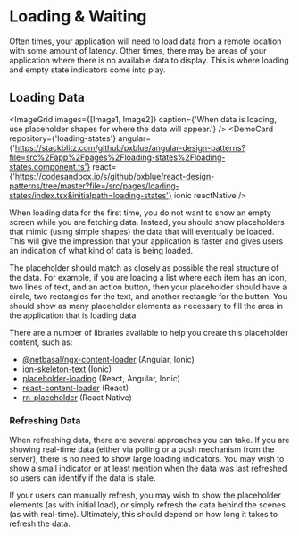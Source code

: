 
<!-- KEYWORDS: design pattern loading asynchronous api refresh -->

# Loading & Waiting

Often times, your application will need to load data from a remote location with some amount of latency. Other times, there may be areas of your application where there is no available data to display. This is where loading and empty state indicators come into play.

## Loading Data

<ImageGrid
    images={[Image1, Image2]}
    caption={'When data is loading, use placeholder shapes for where the data will appear.'}
/>
<DemoCard repository={'loading-states'} angular={'https://stackblitz.com/github/pxblue/angular-design-patterns?file=src%2Fapp%2Fpages%2Floading-states%2Floading-states.component.ts'} react={'https://codesandbox.io/s/github/pxblue/react-design-patterns/tree/master?file=/src/pages/loading-states/index.tsx&initialpath=loading-states'} ionic reactNative />

When loading data for the first time, you do not want to show an empty screen while you are fetching data. Instead, you should show placeholders that mimic (using simple shapes) the data that will eventually be loaded. This will give the impression that your application is faster and gives users an indication of what kind of data is being loaded.

The placeholder should match as closely as possible the real structure of the data. For example, if you are loading a list where each item has an icon, two lines of text, and an action button, then your placeholder should have a circle, two rectangles for the text, and another rectangle for the button. You should show as many placeholder elements as necessary to fill the area in the application that is loading data.

There are a number of libraries available to help you create this placeholder content, such as:

-   [@netbasal/ngx-content-loader](https://www.npmjs.com/package/@netbasal/ngx-content-loader) (Angular, Ionic)
-   [ion-skeleton-text](https://ionicframework.com/docs/api/skeleton-text) (Ionic)
-   [placeholder-loading](https://www.npmjs.com/package/placeholder-loading) (React, Angular, Ionic)
-   [react-content-loader](https://www.npmjs.com/package/react-content-loader) (React)
-   [rn-placeholder](https://www.npmjs.com/package/rn-placeholder) (React Native)

### Refreshing Data

When refreshing data, there are several approaches you can take. If you are showing real-time data (either via polling or a push mechanism from the server), there is no need to show large loading indicators. You may wish to show a small indicator or at least mention when the data was last refreshed so users can identify if the data is stale.

If your users can manually refresh, you may wish to show the placeholder elements (as with initial load), or simply refresh the data behind the scenes (as with real-time). Ultimately, this should depend on how long it takes to refresh the data.
